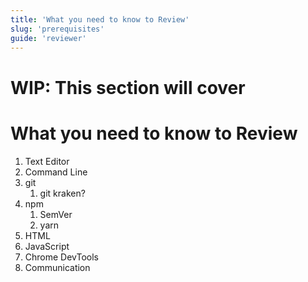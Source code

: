 ```yaml
---
title: 'What you need to know to Review'
slug: 'prerequisites'
guide: 'reviewer'
---
```


# WIP: This section will cover
# What you need to know to Review

1. Text Editor
2. Command Line
3. git
    1. git kraken?
4. npm 
    1. SemVer
    2. yarn
5. HTML
6. JavaScript
7. Chrome DevTools
8. Communication
